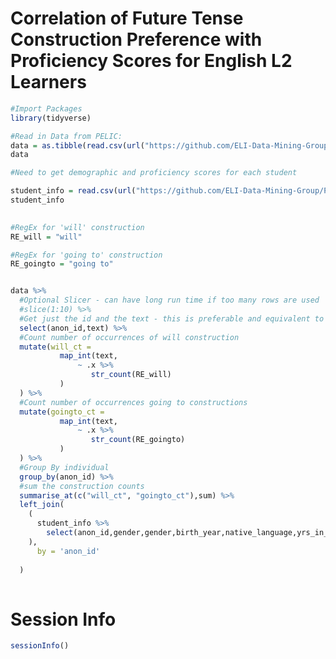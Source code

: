 # Correlation of Future Tense Construction Preference with Proficiency Scores for English L2 Learners

```r
#Import Packages
library(tidyverse)
```


```r
#Read in Data from PELIC: 
data = as.tibble(read.csv(url("https://github.com/ELI-Data-Mining-Group/PELIC-dataset/raw/master/PELIC_compiled.csv")))
data
```

```r
#Need to get demographic and proficiency scores for each student

student_info = read.csv(url("https://github.com/ELI-Data-Mining-Group/PELIC-dataset/raw/master/corpus_files/student_information.csv"))
student_info
  
```

```r

#RegEx for 'will' construction
RE_will = "will"

#RegEx for 'going to' construction
RE_goingto = "going to"


data %>% 
  #Optional Slicer - can have long run time if too many rows are used
  #slice(1:10) %>% 
  #Get just the id and the text - this is preferable and equivalent to having to concat all the text form a user
  select(anon_id,text) %>% 
  #Count number of occurrences of will construction
  mutate(will_ct = 
           map_int(text,
               ~ .x %>%
                  str_count(RE_will)
           )
  ) %>% 
  #Count number of occurrences going to constructions
  mutate(goingto_ct = 
           map_int(text,
               ~ .x %>%
                  str_count(RE_goingto)
           )
  ) %>% 
  #Group By individual
  group_by(anon_id) %>% 
  #sum the construction counts
  summarise_at(c("will_ct", "goingto_ct"),sum) %>% 
  left_join(
    (
      student_info %>% 
        select(anon_id,gender,gender,birth_year,native_language,yrs_in_english_environment,yrs_of_english_learning)
    ),
      by = 'anon_id'
    
  )
        
```









# Session Info
```r
sessionInfo()
```

